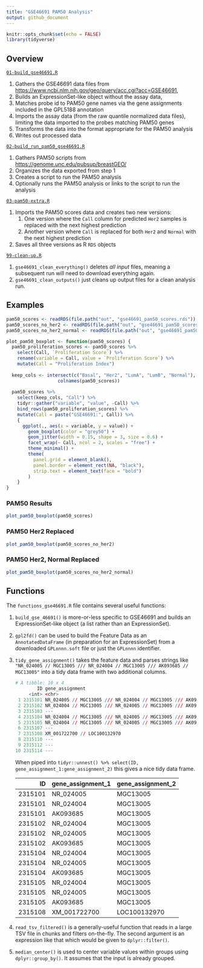 ```yaml
---
title: "GSE46691 PAM50 Analysis"
output: github_document
---
```


```r
knitr::opts_chunk$set(echo = FALSE)
library(tidyverse)
```

## Overview

[`01-build_gse46691.R`](01-build_gse46691.R)

1. Gathers the GSE46691 data files from <https://www.ncbi.nlm.nih.gov/geo/query/acc.cgi?acc=GSE46691>, 
2. Builds an ExpressionSet-like object without the assay data, 
3. Matches probe id to PAM50 gene names via the gene assignments included in the GPL5188 annotation
4. Imports the assay data (from the raw quantile normalized data files), limiting the data imported to the probes matching PAM50 genes
5. Transforms the data into the format appropriate for the PAM50 analysis
6. Writes out processed data
    
[`02-build_run_pam50_gse46691.R`](02-build_run_pam50_gse46691.R)

1. Gathers PAM50 scripts from <https://genome.unc.edu/pubsup/breastGEO/>
1. Organizes the data exported from step 1
1. Creates a script to run the PAM50 analysis
1. Optionally runs the PAM50 analysis or links to the script to run the analysis

[`03-pam50-extra.R`](03-pam50-extra.R)

1. Imports the PAM50 scores data and creates two new versions:
    1. One version where the `Call` column for predicted `Her2` samples is replaced with the next highest prediction
    1. Another version where `Call` is replaced for both `Her2` and `Normal` with the next highest prediction
1. Saves all three versions as R `RDS` objects

[`99-clean-up.R`](99-clean-up.R)

1. `gse46691_clean_everything()` deletes *all input* files, meaning a subsequent run will need to download everything again.
1. `gse46691_clean_outputs()` just cleans up output files for a clean analysis run.

## Examples

```r
pam50_scores <- readRDS(file.path("out", "gse46691_pam50_scores.rds"))
pam50_scores_no_her2 <- readRDS(file.path("out", "gse46691_pam50_scores_no_her2.rds"))
pam50_scores_no_her2_normal <- readRDS(file.path("out", "gse46691_pam50_scores_no_her2_normal.rds"))
```


```r
plot_pam50_boxplot <- function(pam50_scores) {
  pam50_proliferation_scores <- pam50_scores %>% 
    select(Call, `Proliferation Score`) %>% 
    rename(variable = Call, value = `Proliferation Score`) %>% 
    mutate(Call = "Proliferation Index")
  
  keep_cols <- intersect(c("Basal", "Her2", "LumA", "LumB", "Normal"),
                   colnames(pam50_scores))
  
  pam50_scores %>%
    select(keep_cols, "Call") %>% 
    tidyr::gather("variable", "value", -Call) %>% 
    bind_rows(pam50_proliferation_scores) %>% 
    mutate(Call = paste("GSE46691:", Call)) %>% 
    {
      ggplot(., aes(x = variable, y = value)) +
        geom_boxplot(color = "grey50") + 
        geom_jitter(width = 0.15, shape = 3, size = 0.6) +
        facet_wrap(~ Call, ncol = 2, scales = "free") +
        theme_minimal() +
        theme(
          panel.grid = element_blank(),
          panel.border = element_rect(NA, "black"),
          strip.text = element_text(face = "bold")
        )
    }
}
```

### PAM50 Results

```r
plot_pam50_boxplot(pam50_scores)
```

### PAM50 Her2 Replaced

```r
plot_pam50_boxplot(pam50_scores_no_her2)
```

### PAM50 Her2, Normal Replaced

```r
plot_pam50_boxplot(pam50_scores_no_her2_normal)
```


## Functions

The `functions_gse46691.R` file contains several useful functions:

1. `build_gse_46691()` is more-or-less specific to GSE46691 and builds an ExpressionSet-like object (a list rather than an ExpressionSet).

1. `gpl2fd()` can be used to build the Feature Data as an `AnnotatedDataFrame` (in preparation for an ExpressionSet) from a downloaded `GPLnnnn.soft` file or just the `GPLnnnn` identifier.

1. `tidy_gene_assignment()` takes the feature data and parses strings like `"NR_024005 // MGC13005 /// NR_024004 // MGC13005 /// AK093685 // MGC13005"` into a tidy data frame with two additional columns.

    ```r
    # A tibble: 10 x 4
            ID gene_assignment                                                          gene_assignment_1 gene_assignment_2
         <int> <chr>                                                                    <list>            <list>           
     1 2315101 NR_024005 // MGC13005 /// NR_024004 // MGC13005 /// AK093685 // MGC13005 <chr [3]>         <chr [3]>        
     2 2315102 NR_024004 // MGC13005 /// NR_024005 // MGC13005 /// AK093685 // MGC13005 <chr [3]>         <chr [3]>        
     3 2315103 ---                                                                      <chr [0]>         <chr [0]>        
     4 2315104 NR_024004 // MGC13005 /// NR_024005 // MGC13005 /// AK093685 // MGC13005 <chr [3]>         <chr [3]>        
     5 2315105 NR_024004 // MGC13005 /// NR_024005 // MGC13005 /// AK093685 // MGC13005 <chr [3]>         <chr [3]>        
     6 2315107 ---                                                                      <chr [0]>         <chr [0]>        
     7 2315108 XM_001722700 // LOC100132970                                             <chr [1]>         <chr [1]>        
     8 2315110 ---                                                                      <chr [0]>         <chr [0]>        
     9 2315112 ---                                                                      <chr [0]>         <chr [0]>        
    10 2315114 ---                                                                      <chr [0]>         <chr [0]> 
    ```
    
    When piped into `tidyr::unnest() %>% select(ID, gene_assignment_1:gene_assignment_2)` this gives a nice tidy data frame.
    
    |      ID|gene_assignment_1 |gene_assignment_2 |
    |-------:|:-----------------|:-----------------|
    | 2315101|NR_024005         |MGC13005          |
    | 2315101|NR_024004         |MGC13005          |
    | 2315101|AK093685          |MGC13005          |
    | 2315102|NR_024004         |MGC13005          |
    | 2315102|NR_024005         |MGC13005          |
    | 2315102|AK093685          |MGC13005          |
    | 2315104|NR_024004         |MGC13005          |
    | 2315104|NR_024005         |MGC13005          |
    | 2315104|AK093685          |MGC13005          |
    | 2315105|NR_024004         |MGC13005          |
    | 2315105|NR_024005         |MGC13005          |
    | 2315105|AK093685          |MGC13005          |
    | 2315108|XM_001722700      |LOC100132970      |
    
1. `read_tsv_filtered()` is a generally-useful function that reads in a large TSV file in chunks and filters on-the-fly. The second argument is an expression like that which would be given to `dplyr::filter()`.

1. `median_center()` is used to center variable values within groups using `dplyr::group_by()`. It assumes that the input is already grouped.